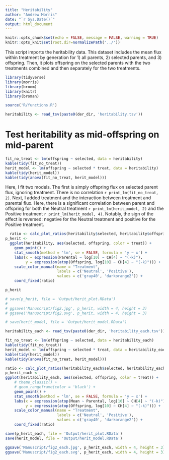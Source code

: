 ```yaml
---
title: "Heritability"
author: "Andrew Morris"
date: "`r Sys.Date()`"
output: html_document
---
```


```r

knitr::opts_chunk$set(echo = FALSE, message = FALSE, warning = TRUE)
knitr::opts_knit$set(root.dir=normalizePath('../'))

```

This script imports the heritability data. This dataset includes the mean flux
within treatment by generation for 1) all parents, 2) selected parents, and 3)
offspring. Then, it plots offspring on the selected parents with the two
treatments combined and then separately for the two treatments.



```r
library(tidyverse)
library(morris)
library(broom)
library(knitr)
library(broman)
```

```r
source('R/functions.R')
```

```r
heritability <- read_tsv(paste0(der_dir, 'heritability.tsv'))

```
# Test heritability as mid-offspring on mid-parent

```r
fit_no_treat <- lm(offspring ~ selected, data = heritability)
kable(tidy(fit_no_treat))
herit_model <- lm(offspring ~ selected * treat, data = heritability)
kable(tidy(herit_model))
kable(tidy(anova(fit_no_treat, herit_model)))
```

Here, I fit two models. The first is simply offspring flux on selected parent flux, ignoring treatment. There is no correlation `r print_lm(fit_no_treat, 2)`. Next, I added treatment and the interaction between treatment and parental flux. Here, there is a significant correlation between parent and offspring for both the Neutral treatment `r print_lm(herit_model, 2)` and the Positive treatment `r print_lm(herit_model, 4)`. Notably, the sign of the effect is reversed: negative for the Neutral treatment and positive for the Positive treatment.

```r

  ratio <- calc_plot_ratios(heritability$selected, heritability$offspring)
p_herit <- 
  ggplot(heritability, aes(selected, offspring, color = treat)) +
    geom_point() + 
    stat_smooth(method = 'lm', se = FALSE, formula = 'y ~ x') +
    labs(x = expression(Parental ~ log[10] ~ CH[4] ~ "(-k)"), 
         y = expression(atop(Offspring, log[10] ~ CH[4] ~ "(-k)"))) +
    scale_color_manual(name = "Treatment", 
                       labels = c('Neutral', 'Positive'), 
                       values = c('gray40', 'darkorange2')) +
    coord_fixed(ratio)

p_herit

# save(p_herit, file = 'Output/herit_plot.RData')
# 
# ggsave('Manuscript/fig2.jpg', p_herit, width = 4, height = 3) 
# ggsave('Manuscript/fig2.svg', p_herit, width = 4, height = 3) 


```

```r
# save(herit_model, file = 'Output/herit_model.RData')
```

```r
heritability_each <- read_tsv(paste0(der_dir, 'heritability_each.tsv'))

fit_no_treat <- lm(offspring ~ selected, data = heritability_each)
kable(tidy(fit_no_treat))
herit_model <- lm(offspring ~ selected * treat, data = heritability_each)
kable(tidy(herit_model))
kable(tidy(anova(fit_no_treat, herit_model)))

ratio <- calc_plot_ratios(heritability_each$selected, heritability_each$offspring)
p_herit_each <- 
ggplot(heritability_each, aes(selected, offspring, color = treat)) +
    # theme_classic() +
    # geom_rangeframe(color = 'black') +
    geom_point() + 
    stat_smooth(method = 'lm', se = FALSE, formula = 'y ~ x') +
    labs(x = expression(atop(Mean ~ Parental, log[10] ~ CH[4] ~ "(-k)")), 
         y = expression(atop(Offspring, log[10] ~ CH[4] ~ "(-k)"))) +
    scale_color_manual(name = "Treatment", 
                       labels = c('Neutral', 'Positive'), 
                       values = c('gray40', 'darkorange2')) +
    coord_fixed(ratio)

save(p_herit_each, file = 'Output/herit_plot.RData')
save(herit_model, file = 'Output/herit_model.RData')

ggsave('Manuscript/fig2_each.jpg', p_herit_each, width = 4, height = 3) 
ggsave('Manuscript/fig2_each.svg', p_herit_each, width = 4, height = 3) 
```




